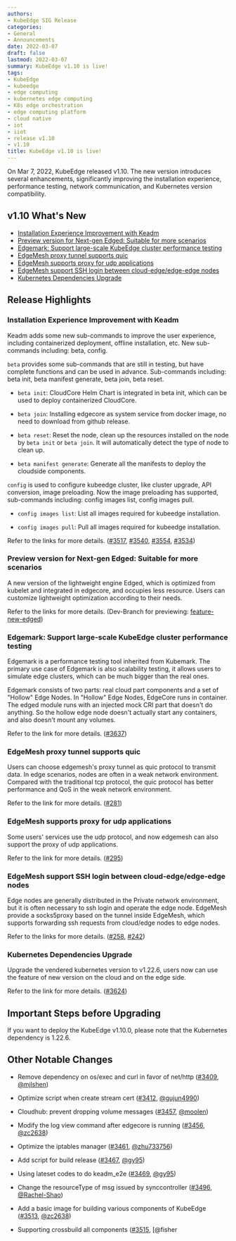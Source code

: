 ```yaml
---
authors:
- KubeEdge SIG Release
categories:
- General
- Announcements
date: 2022-03-07
draft: false
lastmod: 2022-03-07
summary: KubeEdge v1.10 is live!
tags:
- KubeEdge
- kubeedge
- edge computing
- kubernetes edge computing
- K8s edge orchestration
- edge computing platform
- cloud native
- iot
- iiot
- release v1.10
- v1.10
title: KubeEdge v1.10 is live!
---
```


On Mar 7, 2022, KubeEdge released v1.10. The new version introduces several enhancements, significantly improving the installation experience, performance testing, network communication, and Kubernetes version compatibility.

## v1.10 What's New

- [Installation Experience Improvement with Keadm](#installation-experience-improvement-with-keadm)
- [Preview version for Next-gen Edged: Suitable for more scenarios](#preview-version-for-next-gen-edged-suitable-for-more-scenarios)
- [Edgemark: Support large-scale KubeEdge cluster performance testing](#edgemark-support-large-scale-kubeedge-cluster-performance-testing)
- [EdgeMesh proxy tunnel supports quic](#edgemesh-proxy-tunnel-supports-quic)
- [EdgeMesh supports proxy for udp applications](#edgemesh-supports-proxy-for-udp-applications)
- [EdgeMesh support SSH login between cloud-edge/edge-edge nodes](#edgemesh-support-ssh-login-between-cloud-edgeedge-edge-nodes)
- [Kubernetes Dependencies Upgrade](#kubernetes-dependencies-upgrade)

## Release Highlights

### Installation Experience Improvement with Keadm

Keadm adds some new sub-commands to improve the user experience, including containerized deployment, offline installation, etc. New sub-commands including: beta, config.

`beta` provides some sub-commands that are still in testing, but have complete functions and can be used in advance. Sub-commands including: beta init, beta manifest generate, beta join, beta reset.

- `beta init`: CloudCore Helm Chart is integrated in beta init, which can be used to deploy containerized CloudCore.

- `beta join`: Installing edgecore as system service from docker image, no need to download from github release.

- `beta reset`: Reset the node, clean up the resources installed on the node by `beta init` or `beta join`. It will automatically detect the type of node to clean up.

- `beta manifest generate`: Generate all the manifests to deploy the cloudside components.

`config` is used to configure kubeedge cluster, like cluster upgrade, API conversion, image preloading. 
Now the image preloading has supported, sub-commands including: config images list, config images pull.

- `config images list`: List all images required for kubeedge installation.

- `config images pull`: Pull all images required for kubeedge installation.

Refer to the links for more details. ([#3517](https://github.com/kubeedge/kubeedge/issues/3517), [#3540](https://github.com/kubeedge/kubeedge/pull/3540), [#3554](https://github.com/kubeedge/kubeedge/pull/3554), [#3534](https://github.com/kubeedge/kubeedge/pull/3534))

### Preview version for Next-gen Edged: Suitable for more scenarios

A new version of the lightweight engine Edged, which is optimized from kubelet and integrated in edgecore, and occupies less resource. 
Users can customize lightweight optimization according to their needs.

Refer to the links for more details. (Dev-Branch for previewing: [feature-new-edged](https://github.com/kubeedge/kubeedge/tree/feature-new-edged))

### Edgemark: Support large-scale KubeEdge cluster performance testing  

Edgemark is a performance testing tool inherited from Kubemark. The primary use case of Edgemark is also scalability testing, it allows users to simulate edge clusters, which can be much bigger than the real ones. 

Edgemark consists of two parts: real cloud part components and a set of "Hollow" Edge Nodes. In "Hollow" Edge Nodes, EdgeCore runs in container. The edged module runs with an injected mock CRI part that doesn't do anything. So the hollow edge node doesn't actually start any containers, and also doesn't mount any volumes.

Refer to the link for more details. ([#3637](https://github.com/kubeedge/kubeedge/pull/3637))

### EdgeMesh proxy tunnel supports quic

Users can choose edgemesh's proxy tunnel as quic protocol to transmit data. In edge scenarios, nodes are often in a weak network environment. Compared with the traditional tcp protocol, the quic protocol has better performance and QoS in the weak network environment.  

Refer to the link for more details. ([#281](https://github.com/kubeedge/edgemesh/pull/281))

### EdgeMesh supports proxy for udp applications

Some users' services use the udp protocol, and now edgemesh can also support the proxy of udp applications.

Refer to the link for more details. ([#295](https://github.com/kubeedge/edgemesh/pull/295))

### EdgeMesh support SSH login between cloud-edge/edge-edge nodes

Edge nodes are generally distributed in the Private network environment, but it is often necessary to ssh login and operate the edge node. EdgeMesh provide a socks5proxy based on the tunnel inside EdgeMesh, which supports forwarding ssh requests from cloud/edge nodes to edge nodes.  

Refer to the links for more details. ([#258](https://github.com/kubeedge/edgemesh/pull/258), [#242](https://github.com/kubeedge/edgemesh/pull/242))

### Kubernetes Dependencies Upgrade

Upgrade the vendered kubernetes version to v1.22.6, users now can use the feature of new version on the cloud and on the edge side.

Refer to the link for more details. ([#3624](https://github.com/kubeedge/kubeedge/pull/3624))

## Important Steps before Upgrading

If you want to deploy the KubeEdge v1.10.0, please note that the Kubernetes dependency is 1.22.6.

## Other Notable Changes

- Remove dependency on os/exec and curl in favor of net/http ([#3409](https://github.com/kubeedge/kubeedge/pull/3409), [@mjlshen](https://github.com/mjlshen))

- Optimize script when create stream cert ([#3412](https://github.com/kubeedge/kubeedge/pull/3412), [@gujun4990](https://github.com/gujun4990))

- Cloudhub: prevent dropping volume messages ([#3457](https://github.com/kubeedge/kubeedge/pull/3457), [@moolen](https://github.com/moolen))

- Modify the log view command after edgecore is running ([#3456](https://github.com/kubeedge/kubeedge/pull/3456), [@zc2638](https://github.com/zc2638))

- Optimize the iptables manager ([#3461](https://github.com/kubeedge/kubeedge/pull/3461), [@zhu733756](https://github.com/zhu733756))

- Add script for build release ([#3467](https://github.com/kubeedge/kubeedge/pull/3467), [@gy95](https://github.com/gy95))

- Using lateset codes to do keadm_e2e ([#3469](https://github.com/kubeedge/kubeedge/pull/3469), [@gy95](https://github.com/gy95))

- Change the resourceType of msg issued by synccontroller ([#3496](https://github.com/kubeedge/kubeedge/pull/3496), [@Rachel-Shao](https://github.com/Rachel-Shao))

- Add a basic image for building various components of KubeEdge ([#3513](https://github.com/kubeedge/kubeedge/pull/3513), [@zc2638](https://github.com/zc2638))

- Supporting crossbuild all components ([#3515](https://github.com/kubeedge/kubeedge/pull/3515), [@fisher